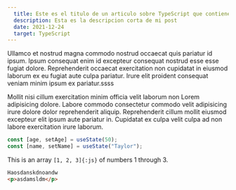 ```yaml
---
  title: Este es el titulo de un articulo sobre TypeScript que contiene imagenes,  codigo, etc.
  description: Esta es la descripcion corta de mi post
  date: 2021-12-24
  target: TypeScript
---
```


Ullamco et nostrud magna commodo nostrud occaecat quis pariatur id ipsum. Ipsum
consequat enim id excepteur consequat nostrud esse esse fugiat dolore.
Reprehenderit occaecat exercitation non cupidatat in eiusmod laborum ex eu
fugiat aute culpa pariatur. Irure elit proident consequat veniam minim ipsum ex
pariatur.ssss

Mollit nisi cillum exercitation minim officia velit laborum non Lorem
adipisicing dolore. Labore commodo consectetur commodo velit adipisicing irure
dolore dolor reprehenderit aliquip. Reprehenderit cillum mollit eiusmod
excepteur elit ipsum aute pariatur in. Cupidatat ex culpa velit culpa ad non
labore exercitation irure laborum.

```js /age/#v /name/#v /setAge/#s /setName/#s /50/#i /'Taylor'/#i
const [age, setAge] = useState(50);
const [name, setName] = useState("Taylor");
```

This is an array `[1, 2, 3]{:js}` of numbers 1 through 3.

```html title="Este es el titulo del codigo"
Haosdanskdnoandw
<p>asdamsldm</p>
```
